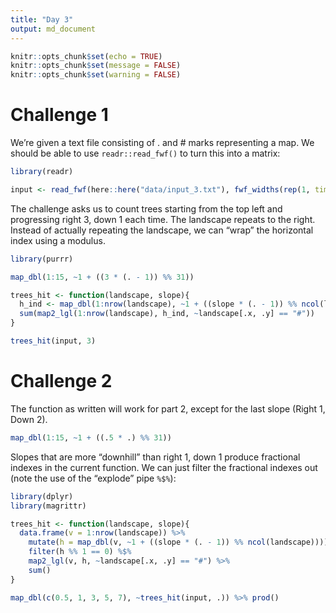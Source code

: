 ```yaml
---
title: "Day 3"
output: md_document
---
```

```r
knitr::opts_chunk$set(echo = TRUE)
knitr::opts_chunk$set(message = FALSE)
knitr::opts_chunk$set(warning = FALSE)
```

# Challenge 1

We're given a text file consisting of . and # marks representing a map. We should be able to use `readr::read_fwf()` to turn this into a matrix:

```r
library(readr)

input <- read_fwf(here::here("data/input_3.txt"), fwf_widths(rep(1, times = 31)))
```

The challenge asks us to count trees starting from the top left and progressing right 3, down 1 each time. The landscape repeats to the right. Instead of actually repeating the landscape, we can "wrap" the horizontal index using a modulus.

```r
library(purrr)

map_dbl(1:15, ~1 + ((3 * (. - 1)) %% 31))
```

```r
trees_hit <- function(landscape, slope){
  h_ind <- map_dbl(1:nrow(landscape), ~1 + ((slope * (. - 1)) %% ncol(landscape)))
  sum(map2_lgl(1:nrow(landscape), h_ind, ~landscape[.x, .y] == "#"))
}

trees_hit(input, 3)
```

# Challenge 2

The function as written will work for part 2, except for the last slope (Right 1, Down 2).

```r
map_dbl(1:15, ~1 + ((.5 * .) %% 31))
```

Slopes that are more "downhill" than right 1, down 1 produce fractional indexes in the current function. We can just filter the fractional indexes out (note the use of the "explode" pipe `%$%`):

```r
library(dplyr)
library(magrittr)

trees_hit <- function(landscape, slope){
  data.frame(v = 1:nrow(landscape)) %>% 
    mutate(h = map_dbl(v, ~1 + ((slope * (. - 1)) %% ncol(landscape)))) %>%
    filter(h %% 1 == 0) %$%   
    map2_lgl(v, h, ~landscape[.x, .y] == "#") %>% 
    sum()
}

map_dbl(c(0.5, 1, 3, 5, 7), ~trees_hit(input, .)) %>% prod()
```


